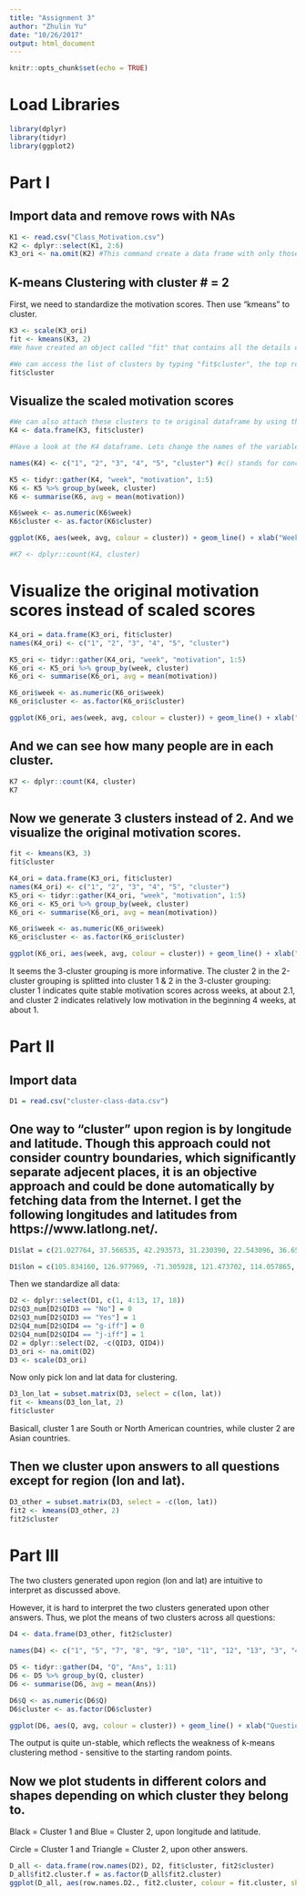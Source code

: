 ```yaml
---
title: "Assignment 3"
author: "Zhulin Yu"
date: "10/26/2017"
output: html_document
---
```


```r
knitr::opts_chunk$set(echo = TRUE)
```

# Load Libraries
```r
library(dplyr)
library(tidyr)
library(ggplot2)
```

# Part I
## Import data and remove rows with NAs
```r
K1 <- read.csv("Class_Motivation.csv")
K2 <- dplyr::select(K1, 2:6)
K3_ori <- na.omit(K2) #This command create a data frame with only those people with no missing values. It "omits" all rows with missing values, also known as a "listwise deletion". EG - It runs down the list deleting rows as it goes.
```

## K-means Clustering with cluster # = 2

First, we need to standardize the motivation scores. Then use "kmeans" to cluster.
```r
K3 <- scale(K3_ori)
fit <- kmeans(K3, 2)
#We have created an object called "fit" that contains all the details of our clustering including which observations belong to each cluster.

#We can access the list of clusters by typing "fit$cluster", the top row corresponds to the original order the rows were in. Notice we have deleted some rows.
fit$cluster
```

## Visualize the scaled motivation scores
```r
#We can also attach these clusters to te original dataframe by using the "data.frame" command to create a new data frame called K4.
K4 <- data.frame(K3, fit$cluster)

#Have a look at the K4 dataframe. Lets change the names of the variables to make it more convenient with the names() command.

names(K4) <- c("1", "2", "3", "4", "5", "cluster") #c() stands for concatonate and it creates a vector of anything, in this case a vector of names.

K5 <- tidyr::gather(K4, "week", "motivation", 1:5)
K6 <- K5 %>% group_by(week, cluster)
K6 <- summarise(K6, avg = mean(motivation))

K6$week <- as.numeric(K6$week)
K6$cluster <- as.factor(K6$cluster)

ggplot(K6, aes(week, avg, colour = cluster)) + geom_line() + xlab("Week") + ylab("Average Motivation")

#K7 <- dplyr::count(K4, cluster)
```

# Visualize the original motivation scores instead of scaled scores
```r
K4_ori = data.frame(K3_ori, fit$cluster)
names(K4_ori) <- c("1", "2", "3", "4", "5", "cluster")

K5_ori <- tidyr::gather(K4_ori, "week", "motivation", 1:5)
K6_ori <- K5_ori %>% group_by(week, cluster)
K6_ori <- summarise(K6_ori, avg = mean(motivation))

K6_ori$week <- as.numeric(K6_ori$week)
K6_ori$cluster <- as.factor(K6_ori$cluster)

ggplot(K6_ori, aes(week, avg, colour = cluster)) + geom_line() + xlab("Week") + ylab("Average Motivation")
```
## And we can see how many people are in each cluster.
```r
K7 <- dplyr::count(K4, cluster)
K7
```

## Now we generate 3 clusters instead of 2. And we visualize the original motivation scores.
```r
fit <- kmeans(K3, 3)
fit$cluster

K4_ori = data.frame(K3_ori, fit$cluster)
names(K4_ori) <- c("1", "2", "3", "4", "5", "cluster")
K5_ori <- tidyr::gather(K4_ori, "week", "motivation", 1:5)
K6_ori <- K5_ori %>% group_by(week, cluster)
K6_ori <- summarise(K6_ori, avg = mean(motivation))

K6_ori$week <- as.numeric(K6_ori$week)
K6_ori$cluster <- as.factor(K6_ori$cluster)

ggplot(K6_ori, aes(week, avg, colour = cluster)) + geom_line() + xlab("Week") + ylab("Average Motivation")
```

It seems the 3-cluster grouping is more informative. The cluster 2 in the 2-cluster grouping is splitted into cluster 1 & 2 in the 3-cluster grouping: cluster 1 indicates quite stable motivation scores across weeks, at about 2.1, and cluster 2 indicates relatively low motivation in the beginning 4 weeks, at about 1.

# Part II
## Import data
```r
D1 = read.csv("cluster-class-data.csv")
```

## One way to "cluster" upon region is by longitude and latitude. Though this approach could not consider country boundaries, which significantly separate adjecent places, it is an objective approach and could be done automatically by fetching data from the Internet. I get the following longitudes and latitudes from https://www.latlong.net/.
```r
D1$lat = c(21.027764, 37.566535, 42.293573, 31.230390, 22.543096, 36.651200, -33.015348, 39.136772, 35.088696, 24.479833, 30.438256, 29.868336, 22.543096, 28.704059, 40.712775, 23.020673, 21.306944, 39.904200, 41.141472, 39.961176, 40.892321, 50.266047)

D1$lon = c(105.834160, 126.977969, -71.305928, 121.473702, 114.057865, 117.120095, -71.550028, -77.714715, -92.442101, 118.089425, -84.280733, 121.543990, 114.057865, 77.102490, -74.005973, 113.751799, -157.858333, 116.407396, -73.357905, -82.998794, -74.477377, -5.052712)
```

Then we standardize all data:
```r
D2 <- dplyr::select(D1, c(1, 4:13, 17, 18))
D2$Q3_num[D2$QID3 == "No"] = 0
D2$Q3_num[D2$QID3 == "Yes"] = 1
D2$Q4_num[D2$QID4 == "g-iff"] = 0
D2$Q4_num[D2$QID4 == "j-iff"] = 1
D2 = dplyr::select(D2, -c(QID3, QID4))
D3_ori <- na.omit(D2)
D3 <- scale(D3_ori)
```

Now only pick lon and lat data for clustering.
```r
D3_lon_lat = subset.matrix(D3, select = c(lon, lat))
fit <- kmeans(D3_lon_lat, 2)
fit$cluster
```

Basicall, cluster 1 are South or North American countries, while cluster 2 are Asian countries.

## Then we cluster upon answers to all questions except for region (lon and lat).
```r
D3_other = subset.matrix(D3, select = -c(lon, lat))
fit2 <- kmeans(D3_other, 2)
fit2$cluster
```

# Part III
The two clusters generated upon region (lon and lat) are intuitive to interpret as discussed above.

However, it is hard to interpret the two clusters generated upon other answers. Thus, we plot the means of two clusters across all questions:
```r
D4 <- data.frame(D3_other, fit2$cluster)

names(D4) <- c("1", "5", "7", "8", "9", "10", "11", "12", "13", "3", "4", "cluster") #c() stands for concatonate and it creates a vector of anything, in this case a vector of names.

D5 <- tidyr::gather(D4, "Q", "Ans", 1:11)
D6 <- D5 %>% group_by(Q, cluster)
D6 <- summarise(D6, avg = mean(Ans))

D6$Q <- as.numeric(D6$Q)
D6$cluster <- as.factor(D6$cluster)

ggplot(D6, aes(Q, avg, colour = cluster)) + geom_line() + xlab("Question Num.") + ylab("Standardized Average Answer")
```

The output is quite un-stable, which reflects the weakness of k-means clustering method - sensitive to the starting random points.

## Now we plot students in different colors and shapes depending on which cluster they belong to.

Black = Cluster 1 and Blue = Cluster 2, upon longitude and latitude.

Circle = Cluster 1 and Triangle = Cluster 2, upon other answers.

```r
D_all <- data.frame(row.names(D2), D2, fit$cluster, fit2$cluster)
D_all$fit2.cluster.f = as.factor(D_all$fit2.cluster)
ggplot(D_all, aes(row.names.D2., fit2.cluster, colour = fit.cluster, shape = fit2.cluster.f)) + geom_point() + xlab("Question Num.") + ylab("Standardized Average Answer")
```